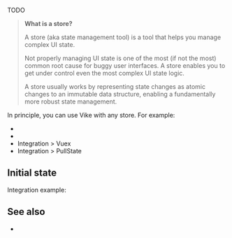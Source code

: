 
TODO

> **What is a store?**
>
> A store (aka state management tool) is a tool that helps you manage complex UI state.
>
> Not properly managing UI state is one of the most (if not the most) common root cause for buggy user interfaces. A store enables you to get under control even the most complex UI state logic.
>
> A store usually works by representing state changes as atomic changes to an immutable data structure, enabling a fundamentally more robust state management.

In principle, you can use Vike with any store. For example:
- <Link href="/redux" />
- <Link href="/pinia" />
- <Link href="/vuex">Integration &gt; Vuex</Link>
- <Link href="/pullstate">Integration &gt; PullState</Link>


## Initial state

<DataIntegrationIntro
  toolType="store"
/>

Integration example:
<DataIntegrationStore />


## See also

- <Link href="/data-tools" />

